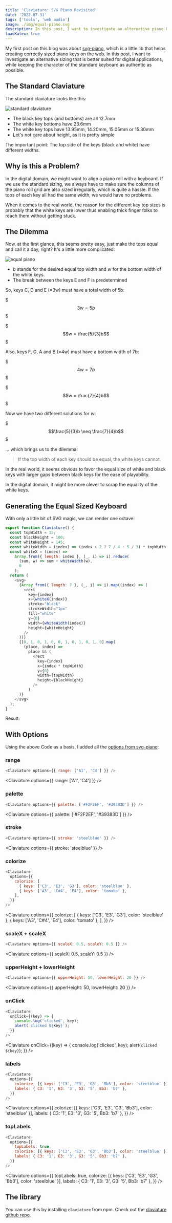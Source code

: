 ```yaml
---
title: 'Claviature: SVG Piano Revisited'
date: '2022-07-31'
tags: ['tools', 'web audio']
image: ./img/equal-piano.svg
description: In this post, I want to investigate an alternative piano keyboard sizing that is better suited for digital applications.
loadKatex: true
---
```



My first post on this blog was about [svg-piano](https://felixroos.github.io/blog/svg-piano/),
which is a little lib that helps creating correctly sized piano keys on the web.
In this post, I want to investigate an alternative sizing that is better suited for digital applications,
while keeping the character of the standard keyboard as authentic as possible.

## The Standard Claviature

The standard claviature looks like this:

![standard claviature](https://upload.wikimedia.org/wikipedia/commons/4/48/Pianoteilung.svg)

- The black key tops (and bottoms) are all 12.7mm
- The white key bottoms have 23.6mm
- The white key tops have 13.95mm, 14.20mm, 15.05mm or 15.30mm
- Let's not care about height, as it is pretty simple

The important point: The top side of the keys (black and white) have different widths.

## Why is this a Problem?

In the digital domain, we might want to align a piano roll with a keyboard.
If we use the standard sizing, we always have to make sure the columns of the piano roll grid are also sized irregularly,
which is quite a hassle. If the tops of each key all had the same width, we would have no problems.

When it comes to the real world, the reason for the different key top sizes is probably that the white keys are lower
thus enabling thick finger folks to reach them without getting stuck.

## The Dilemma

Now, at the first glance, this seems pretty easy, just make the tops equal and call it a day, right?
It's a little more complicated:

![equal piano](./img/equal-piano.svg)

- _b_ stands for the desired equal top width and _w_ for the bottom width of the white keys.
- The break between the keys E and F is predetermined

So, keys C, D and E (=3w) must have a total width of 5b:

$$$3w = 5b$$$

$$$w = \frac{5}{3}b$$$

Also, keys F, G, A and B (=4w) must have a bottom width of 7b:

$$$4w = 7b$$$

$$$w = \frac{7}{4}b$$$

Now we have two different solutions for _w_:

$$$\frac{5}{3}b \neq \frac{7}{4}b$$$

... which brings us to the dilemma:

> If the top width of each key should be equal, the white keys cannot.

In the real world, it seems obvious to favor the equal size of white and black keys with larger gaps between black keys
for the ease of playability.

In the digital domain, it might be more clever to scrap the equality of the white keys.

## Generating the Equal Sized Keyboard

With only a little bit of SVG magic, we can render one octave:

```js
export function Claviature() {
  const topWidth = 15;
  const blackHeight = 100;
  const whiteHeight = 145;
  const whiteWidth = (index) => (index > 2 ? 7 / 4 : 5 / 3) * topWidth;
  const whiteX = (index) =>
    Array.from({ length: index }, (_, i) => i).reduce(
      (sum, w) => sum + whiteWidth(w),
      0
    );
  return (
    <svg>
      {Array.from({ length: 7 }, (_, i) => i).map((index) => (
        <rect
          key={index}
          x={whiteX(index)}
          stroke="black"
          strokeWidth="1px"
          fill="white"
          y={0}
          width={whiteWidth(index)}
          height={whiteHeight}
        />
      ))}
      {[0, 1, 0, 1, 0, 0, 1, 0, 1, 0, 1, 0].map(
        (place, index) =>
          place && (
            <rect
              key={index}
              x={index * topWidth}
              y={0}
              width={topWidth}
              height={blackHeight}
            />
          )
      )}
    </svg>
  );
}
```

Result:

<ClaviatureOctave />

## With Options

Using the above Code as a basis, I added all the [options from svg-piano](https://www.npmjs.com/package/svg-piano#options):

### range

```js
<Claviature options={{ range: ['A1', 'C4'] }} />
```

<Claviature options={{ range: ['A1', 'C4'] }} />

### palette

```js
<Claviature options={{ palette: ['#F2F2EF', '#39383D'] }} />
```

<Claviature options={{ palette: ['#F2F2EF', '#39383D'] }} />

### stroke

```js
<Claviature options={{ stroke: 'steelblue' }} />
```

<Claviature options={{ stroke: 'steelblue' }} />

### colorize

```js
<Claviature
  options={{
    colorize: [
      { keys: ['C3', 'E3', 'G3'], color: 'steelblue' },
      { keys: ['A3', 'C#4', 'E4'], color: 'tomato' },
    ],
  }}
/>
```

<Claviature
  options={{
    colorize: [
      { keys: ['C3', 'E3', 'G3'], color: 'steelblue' },
      { keys: ['A3', 'C#4', 'E4'], color: 'tomato' },
    ],
  }}
/>

### scaleX + scaleX

```js
<Claviature options={{ scaleX: 0.5, scaleY: 0.5 }} />
```

<Claviature options={{ scaleX: 0.5, scaleY: 0.5 }} />

### upperHeight + lowerHeight

```js
<Claviature options={{ upperHeight: 50, lowerHeight: 20 }} />
```

<Claviature options={{ upperHeight: 50, lowerHeight: 20 }} />

### onClick

```js
<Claviature
  onClick={(key) => {
    console.log('clicked', key);
    alert(`clicked ${key}`);
  }}
/>
```

<Claviature
  onClick={(key) => {
    console.log('clicked', key);
    alert(`clicked ${key}`);
  }}
/>

### labels

```js
<Claviature
  options={{
    colorize: [{ keys: ['C3', 'E3', 'G3', 'Bb3'], color: 'steelblue' }],
    labels: { C3: '1', E3: '3', G3: '5', Bb3: 'b7' },
  }}
/>
```

<Claviature
  options={{
    colorize: [{ keys: ['C3', 'E3', 'G3', 'Bb3'], color: 'steelblue' }],
    labels: { C3: '1', E3: '3', G3: '5', Bb3: 'b7' },
  }}
/>

### topLabels

```js
<Claviature
  options={{
    topLabels: true,
    colorize: [{ keys: ['C3', 'E3', 'G3', 'Bb3'], color: 'steelblue' }],
    labels: { C3: '1', E3: '3', G3: '5', Bb3: 'b7' },
  }}
/>
```

<Claviature
  options={{
    topLabels: true,
    colorize: [{ keys: ['C3', 'E3', 'G3', 'Bb3'], color: 'steelblue' }],
    labels: { C3: '1', E3: '3', G3: '5', Bb3: 'b7' },
  }}
/>

## The library

You can use this by installing `claviature` from npm. Check out the [claviature github repo](https://github.com/felixroos/claviature).
